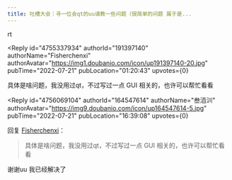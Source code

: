 ```yaml
---
title: 吐槽大会｜寻一位会qt的uu请教一些问题（很简单的问题 属于是...
---
```



<Forum groupName="真的需要这份文凭吗？" groupUrl="https://www.douban.com/group/fucking_diploma/" archivedAt="2025-05-16T15:14:02.114Z">
  <Post
    id="271222430"
    title="吐槽大会｜寻一位会qt的uu请教一些问题（很简单的问题 属于是..."
    url="https://www.douban.com/group/topic/271222430/?_spm_id=MTY0NTQ3NjE0"
    pubTime="2022-07-21"
    highlightUserId="191397140"
  >
rt

<Reply
  id="4755337934"
  authorId="191397140"
  authorName="Fisherchenxi"
  authorAvatar="https://img1.doubanio.com/icon/up191397140-20.jpg"
  pubTime="2022-07-21"
  pubLocation="01:20:43"
  upvotes={0}
>
具体是啥问题，我没用过qt，不过写过一点 GUI 相关的，也许可以帮忙看看
</Reply>

<Reply
  id="4756069104"
  authorId="164547614"
  authorName="叁洦汌"
  authorAvatar="https://img9.doubanio.com/icon/up164547614-5.jpg"
  pubTime="2022-07-21"
  pubLocation="16:39:08"
  upvotes={0}
>
回复 [Fisherchenxi](https://www.douban.com/people/191397140/)：
 > 具体是啥问题，我没用过qt，不过写过一点 GUI 相关的，也许可以帮忙看看

谢谢uu 我已经解决了
</Reply>
  </Post>
</Forum>
